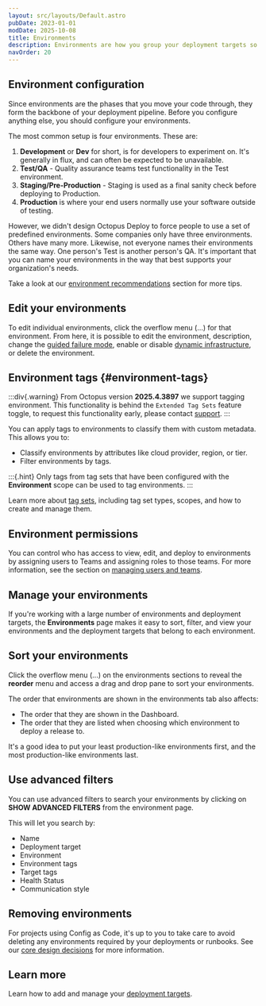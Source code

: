```yaml
---
layout: src/layouts/Default.astro
pubDate: 2023-01-01
modDate: 2025-10-08
title: Environments
description: Environments are how you group your deployment targets so you can promote your software through different phases, for instance, into Development, then Test, and finally into Production.
navOrder: 20
---
```


<Environments />

## Environment configuration

Since environments are the phases that you move your code through, they form the backbone of your deployment pipeline. Before you configure anything else, you should configure your environments.

The most common setup is four environments. These are:

1. **Development** or **Dev** for short, is for developers to experiment on. It's generally in flux, and can often be expected to be unavailable.
1. **Test/QA** - Quality assurance teams test functionality in the Test environment.
1. **Staging/Pre-Production** - Staging is used as a final sanity check before deploying to Production.
1. **Production** is where your end users normally use your software outside of testing.

However, we didn't design Octopus Deploy to force people to use a set of predefined environments. Some companies only have three environments. Others have many more. Likewise, not everyone names their environments the same way. One person's Test is another person's QA. It's important that you can name your environments in the way that best supports your organization's needs.

Take a look at our [environment recommendations](/docs/infrastructure/environments/environment-recommendations) section for more tips.

<AddNewEnvironments />

## Edit your environments

To edit individual environments, click the overflow menu (...) for that environment. From here, it is possible to edit the environment, description, change the [guided failure mode](#guided-failure-mode), enable or disable [dynamic infrastructure](/docs/infrastructure/deployment-targets/dynamic-infrastructure), or delete the environment.

## Environment tags {#environment-tags}

:::div{.warning}
From Octopus version **2025.4.3897** we support tagging environment. This functionality is behind the `Extended Tag Sets` feature toggle, to request this functionality early, please contact [support](https://octopus.com/support).
:::

You can apply tags to environments to classify them with custom metadata. This allows you to:

- Classify environments by attributes like cloud provider, region, or tier.
- Filter environments by tags.

:::{.hint}
Only tags from tag sets that have been configured with the **Environment** scope can be used to tag environments.
:::

Learn more about [tag sets](/docs/tenants/tag-sets), including tag set types, scopes, and how to create and manage them.

## Environment permissions

You can control who has access to view, edit, and deploy to environments by assigning users to Teams and assigning roles to those teams. For more information, see the section on [managing users and teams](/docs/security/users-and-teams).

## Manage your environments

If you're working with a large number of environments and deployment targets, the **Environments** page makes it easy to sort, filter, and view your environments and the deployment targets that belong to each environment.

## Sort your environments

Click the overflow menu (...) on the environments sections to reveal the **reorder** menu and access a drag and drop pane to sort your environments.

The order that environments are shown in the environments tab also affects:

- The order that they are shown in the Dashboard.
- The order that they are listed when choosing which environment to deploy a release to.

It's a good idea to put your least production-like environments first, and the most production-like environments last.

## Use advanced filters

You can use advanced filters to search your environments by clicking on **SHOW ADVANCED FILTERS** from the environment page.

This will let you search by:

- Name
- Deployment target
- Environment
- Environment tags
- Target tags
- Health Status
- Communication style

## Removing environments

For projects using Config as Code, it's up to you to take care to avoid deleting any environments required by your deployments or runbooks. See our [core design decisions](/docs/projects/version-control/unsupported-config-as-code-scenarios#core-design-decision) for more information. 

## Learn more

Learn how to add and manage your [deployment targets](/docs/infrastructure/deployment-targets).
